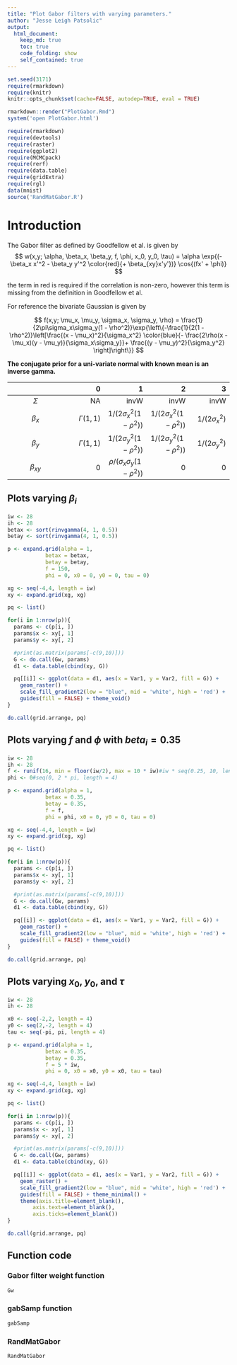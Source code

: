 ```yaml
---
title: "Plot Gabor filters with varying parameters."
author: "Jesse Leigh Patsolic"
output: 
  html_document:
    keep_md: true
    toc: true
    code_folding: show
    self_contained: true
---
```


<!--
### ### INITIAL COMMENTS HERE ###
###
### Jesse Leigh Patsolic 
### 2018 <jpatsolic@jhu.edu>
### S.D.G 
#
-->

```r
set.seed(3171)
require(rmarkdown)
require(knitr)
knitr::opts_chunk$set(cache=FALSE, autodep=TRUE, eval = TRUE)

rmarkdown::render("PlotGabor.Rmd")
system('open PlotGabor.html')
```

<style type="text/css">
.table {
    width: 40%;
}
tr:hover {background-color:#f5f5f5;}
</style>

```r
require(rmarkdown)
require(devtools)
require(raster)
require(ggplot2)
require(MCMCpack)
require(rerf)
require(data.table)
require(gridExtra)
require(rgl)
data(mnist)
source('RandMatGabor.R')
```

# Introduction 

The Gabor filter as defined by Goodfellow et al. is given by 
$$ w(x,y; \alpha, \beta_x, \beta_y, f, \phi, x_0, y_0, \tau) = \alpha
\exp{(- \beta_x x'^2 - \beta_y y'^2 \color{red}{+ \beta_{xy}x'y'})} \cos{(fx' + \phi)} $$

the term in red is required if the correlation is non-zero, however
this term is missing from the definition in Goodfellow et al.

For reference the bivariate Gaussian is given by 

$$ f(x,y; \mu_x, \mu_y, \sigma_x, \sigma_y, \rho) = \frac{1}{2\pi\sigma_x\sigma_y(1 - \rho^2)}\exp{\left\{-\frac{1}{2(1 - \rho^2)}\left[\frac{(x - \mu_x)^2}{\sigma_x^2} \color{blue}{- \frac{2\rho(x - \mu_x)(y - \mu_y)}{\sigma_x\sigma_y}}+ \frac{(y - \mu_y)^2}{\sigma_y^2} \right]\right\}} $$

**The conjugate prior for a uni-variate normal with known mean is an inverse gamma.**



| |  0|  1|  2|  3|
|:--:|--:|--:|--:|--:|
|$\Sigma$    | NA           |  invW|  invW|  invW|
|$\beta_x$   | $\Gamma(1,1)$|  $1/(2\sigma_x^2(1-\rho^2))$| $1/(2\sigma_x^2(1-\rho^2))$|$1/(2\sigma_x^2)$|
|$\beta_y$   | $\Gamma(1,1)$|  $1/(2\sigma_y^2(1-\rho^2))$| $1/(2\sigma_y^2(1-\rho^2))$|$1/(2\sigma_y^2)$|
|$\beta_{xy}$ | 0            |  $\rho/(\sigma_x\sigma_y(1-\rho^2))$|  0|  0|


## Plots varying $\beta_i$

```r
iw <- 28
ih <- 28
betax <- sort(rinvgamma(4, 1, 0.5))
betay <- sort(rinvgamma(4, 1, 0.5))

p <- expand.grid(alpha = 1, 
            betax = betax, 
            betay = betay, 
            f = 150, 
            phi = 0, x0 = 0, y0 = 0, tau = 0)

xg <- seq(-4,4, length = iw)
xy <- expand.grid(xg, xg)

pq <- list()

for(i in 1:nrow(p)){
  params <- c(p[i, ])
  params$x <- xy[, 1]
  params$y <- xy[, 2]

  #print(as.matrix(params[-c(9,10)]))
  G <- do.call(Gw, params)
  d1 <- data.table(cbind(xy, G))

  pq[[i]] <- ggplot(data = d1, aes(x = Var1, y = Var2, fill = G)) + 
    geom_raster() + 
    scale_fill_gradient2(low = "blue", mid = 'white', high = 'red') + 
    guides(fill = FALSE) + theme_void()
}

do.call(grid.arrange, pq)
```

## Plots varying $f$ and $\phi$ with $beta_i = 0.35$


```r
iw <- 28
ih <- 28
f <- runif(16, min = floor(iw/2), max = 10 * iw)#iw * seq(0.25, 10, length = 4)
phi <- 0#seq(0, 2 * pi, length = 4)

p <- expand.grid(alpha = 1, 
            betax = 0.35, 
            betay = 0.35, 
            f = f, 
            phi = phi, x0 = 0, y0 = 0, tau = 0)

xg <- seq(-4,4, length = iw)
xy <- expand.grid(xg, xg)

pq <- list()

for(i in 1:nrow(p)){
  params <- c(p[i, ])
  params$x <- xy[, 1]
  params$y <- xy[, 2]

  #print(as.matrix(params[-c(9,10)]))
  G <- do.call(Gw, params)
  d1 <- data.table(cbind(xy, G))

  pq[[i]] <- ggplot(data = d1, aes(x = Var1, y = Var2, fill = G)) + 
    geom_raster() + 
    scale_fill_gradient2(low = "blue", mid = 'white', high = 'red') + 
    guides(fill = FALSE) + theme_void()
}

do.call(grid.arrange, pq)
```

## Plots varying $x_0$, $y_0$, and $\tau$

```r
iw <- 28
ih <- 28

x0 <- seq(-2,2, length = 4)
y0 <- seq(2,-2, length = 4)
tau <- seq(-pi, pi, length = 4)

p <- expand.grid(alpha = 1, 
            betax = 0.35, 
            betay = 0.35, 
            f = 5 * iw, 
            phi = 0, x0 = x0, y0 = x0, tau = tau)

xg <- seq(-4,4, length = iw)
xy <- expand.grid(xg, xg)

pq <- list()

for(i in 1:nrow(p)){
  params <- c(p[i, ])
  params$x <- xy[, 1]
  params$y <- xy[, 2]

  #print(as.matrix(params[-c(9,10)]))
  G <- do.call(Gw, params)
  d1 <- data.table(cbind(xy, G))

  pq[[i]] <- ggplot(data = d1, aes(x = Var1, y = Var2, fill = G)) + 
    geom_raster() + 
    scale_fill_gradient2(low = "blue", mid = 'white', high = 'red') + 
    guides(fill = FALSE) + theme_minimal() + 
    theme(axis.title=element_blank(),
        axis.text=element_blank(),
        axis.ticks=element_blank())
}

do.call(grid.arrange, pq)
```



## Function code

### Gabor filter weight function

```r
Gw
```

### gabSamp function

```r
gabSamp
```


### RandMatGabor 
```r
RandMatGabor
```












<!--
#   Time:
##  Working status:
### Comments:
####Soli Deo Gloria
--> 

